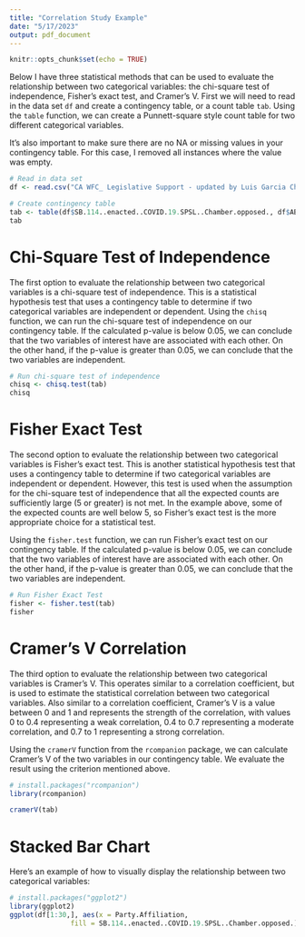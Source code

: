 ```yaml
---
title: "Correlation Study Example"
date: "5/17/2023"
output: pdf_document
---
```


```r
knitr::opts_chunk$set(echo = TRUE)
```

Below I have three statistical methods that can be used to evaluate the relationship between two categorical variables: the chi-square test of independence, Fisher's exact test, and Cramer's V. First we will need to read in the data set `df` and create a contingency table, or a count table `tab`. Using the `table` function, we can create a Punnett-square style count table for two different categorical variables.

It's also important to make sure there are no NA or missing values in your contingency table. For this case, I removed all instances where the value was empty.


```r
# Read in data set
df <- read.csv("CA WFC_ Legislative Support - updated by Luis Garcia Chavez 05_04 - Assemblymembers.csv", header = TRUE, skip = 1)

# Create contingency table
tab <- table(df$SB.114..enacted..COVID.19.SPSL..Chamber.opposed., df$AB.123..vetoed..increase.PFL...SDI.to.90...no.funding.mechanism...CA.WFC.top.priority.Chamber.no.position..)[2:4,2:4]
tab
```

# Chi-Square Test of Independence

The first option to evaluate the relationship between two categorical variables is a chi-square test of independence. This is a statistical hypothesis test that uses a contingency table to determine if two categorical variables are independent or dependent. Using the `chisq` function, we can run the chi-square test of independence on our contingency table. If the calculated p-value is below 0.05, we can conclude that the two variables of interest have are associated with each other. On the other hand, if the p-value is greater than 0.05, we can conclude that the two variables are independent.


```r
# Run chi-square test of independence
chisq <- chisq.test(tab)
chisq
```

# Fisher Exact Test

The second option to evaluate the relationship between two categorical variables is Fisher's exact test. This is another statistical hypothesis test that uses a contingency table to determine if two categorical variables are independent or dependent. However, this test is used when the assumption for the chi-square test of independence that all the expected counts are sufficiently large (5 or greater) is not met. In the example above, some of the expected counts are well below 5, so Fisher's exact test is the more appropriate choice for a statistical test.

Using the `fisher.test` function, we can run Fisher's exact test on our contingency table. If the calculated p-value is below 0.05, we can conclude that the two variables of interest have are associated with each other. On the other hand, if the p-value is greater than 0.05, we can conclude that the two variables are independent.

```r
# Run Fisher Exact Test
fisher <- fisher.test(tab)
fisher
```

# Cramer's V Correlation

The third option to evaluate the relationship between two categorical variables is Cramer's V. This operates similar to a correlation coefficient, but is used to estimate the statistical correlation between two categorical variables. Also similar to a correlation coefficient, Cramer's V is a value between 0 and 1 and represents the strength of the correlation, with values 0 to 0.4 representing a weak correlation, 0.4 to 0.7 representing a moderate correlation, and 0.7 to 1 representing a strong correlation.

Using the `cramerV` function from the `rcompanion` package, we can calculate Cramer's V of the two variables in our contingency table. We evaluate the result using the criterion mentioned above.

```r
# install.packages("rcompanion")
library(rcompanion)
```

```r
cramerV(tab)
```

# Stacked Bar Chart

Here's an example of how to visually display the relationship between two categorical variables:

```r
# install.packages("ggplot2")
library(ggplot2)
ggplot(df[1:30,], aes(x = Party.Affiliation,
               fill = SB.114..enacted..COVID.19.SPSL..Chamber.opposed.)) + geom_bar()
```
